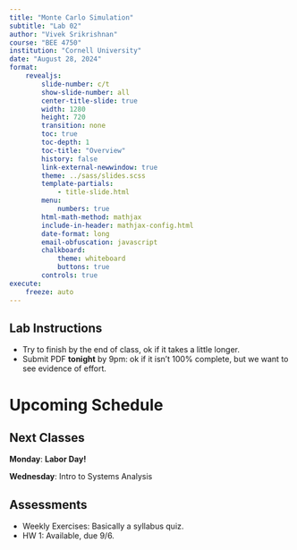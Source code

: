 ```yaml
---
title: "Monte Carlo Simulation"
subtitle: "Lab 02"
author: "Vivek Srikrishnan"
course: "BEE 4750"
institution: "Cornell University"
date: "August 28, 2024"
format:
    revealjs:
        slide-number: c/t
        show-slide-number: all
        center-title-slide: true
        width: 1280
        height: 720
        transition: none
        toc: true
        toc-depth: 1
        toc-title: "Overview"
        history: false
        link-external-newwindow: true
        theme: ../sass/slides.scss
        template-partials:
            - title-slide.html
        menu:
            numbers: true
        html-math-method: mathjax
        include-in-header: mathjax-config.html
        date-format: long
        email-obfuscation: javascript
        chalkboard:
            theme: whiteboard
            buttons: true
        controls: true
execute:
    freeze: auto
---
```


## Lab Instructions

- Try to finish by the end of class, ok if it takes a little longer.
- Submit PDF **tonight** by 9pm: ok if it isn't 100% complete, but we want to see evidence of effort.

# Upcoming Schedule

## Next Classes

**Monday**: **Labor Day!**

**Wednesday**: Intro to Systems Analysis

## Assessments

- Weekly Exercises: Basically a syllabus quiz.
- HW 1: Available, due 9/6.
